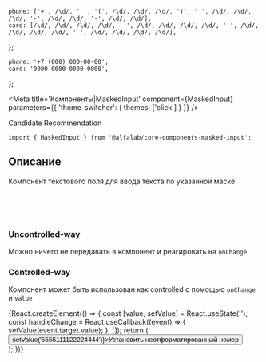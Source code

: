 


<!-- prettier-ignore -->
    phone: ['+', /\d/, ' ', '(', /\d/, /\d/, /\d/, ')', ' ', /\d/, /\d/, /\d/, '-', /\d/, /\d/, '-', /\d/, /\d/],
    card: [/\d/, /\d/, /\d/, /\d/, ' ', /\d/, /\d/, /\d/, /\d/, ' ', /\d/, /\d/, /\d/, /\d/, ' ', /\d/, /\d/, /\d/, /\d/],
};

    phone: '+7 (000) 000-00-00',
    card: '0000 0000 0000 0000',
};

<Meta
    title='Компоненты|MaskedInput'
    component={MaskedInput}
    parameters={{ 'theme-switcher': { themes: ['click'] } }}
/>

<Title>
    MaskedInput ({name}@{version})
</Title>

<Status>
  Candidate Recommendation
</Status>

```tsx
import { MaskedInput } from '@alfalab/core-components-masked-input';
```

## Описание

Компонент текстового поля для ввода текста по указанной маске.

<div style={{ width: '240px' }}>
    <MaskedInput mask={masks.phone} placeholder={placeholders.phone} block={true} />
    <br/>
    <br/>
    <MaskedInput mask={masks.card} placeholder={placeholders.card} block={true} />
    <br/>
</div>

<Props of={MaskedInput} />

### Uncontrolled-way

Можно ничего не передавать в компонент и реагировать на `onChange`

<div style={{ width: '240px' }}>
    <MaskedInput
        defaultValue="5555111122224444"
        mask={masks.card}
        placeholder={placeholders.card}
        block={true}
    />
</div>

### Controlled-way

Компонент может быть использован как controlled с помощью `onChange` и `value`

<Preview>
    {React.createElement(() => {
        const [value, setValue] = React.useState('');
        const handleChange = React.useCallback((event) => {
            setValue(event.target.value);
        }, []);
        return (
            <div style={{ width: '240px' }}>
                <MaskedInput
                    value={value}
                    onChange={handleChange}
                    mask={masks.card}
                    placeholder={placeholders.card}
                    block={true}
                />
                <button type="button" onClick={() => setValue('5555111122224444')}>Установить неотформатированный номер</button>
            </div>
        );
    })}
</Preview>
